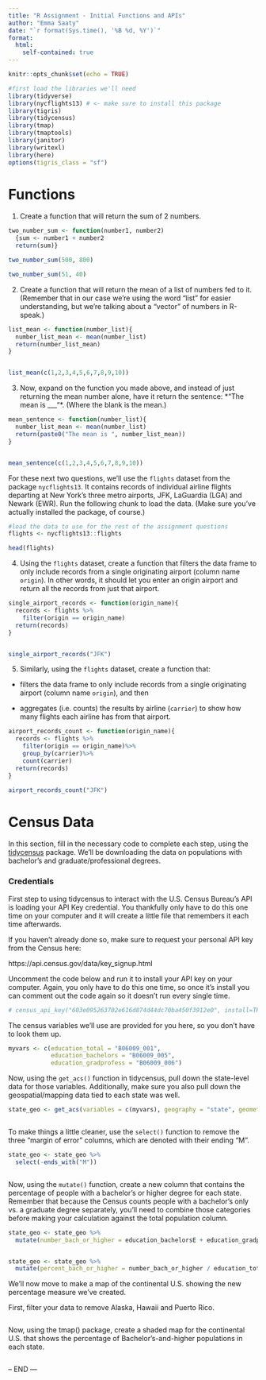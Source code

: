 ```yaml
---
title: "R Assignment - Initial Functions and APIs"
author: "Emma Saaty"
date: "`r format(Sys.time(), '%B %d, %Y')`"
format:
  html:
    self-contained: true
---
```


```r
knitr::opts_chunk$set(echo = TRUE)

#first load the libraries we'll need
library(tidyverse)
library(nycflights13) # <- make sure to install this package 
library(tigris)
library(tidycensus)
library(tmap)
library(tmaptools)
library(janitor)
library(writexl)
library(here)
options(tigris_class = "sf")

```

# Functions

1) Create a function that will return the sum of 2 numbers.

```r

two_number_sum <- function(number1, number2)
  {sum <- number1 + number2
  return(sum)}

two_number_sum(500, 800)

two_number_sum(51, 40)

```

2) Create a function that will return the mean of a list of numbers fed to it. (Remember that in our case we're using the word "list" for easier understanding, but we're talking about a "vector" of numbers in R-speak.)

```r

list_mean <- function(number_list){
  number_list_mean <- mean(number_list)
  return(number_list_mean)
}


list_mean(c(1,2,3,4,5,6,7,8,9,10))

```

3) Now, expand on the function you made above, and instead of just returning the mean number alone, have it return the sentence:
*"The mean is ___"*. (Where the blank is the mean.)

```r

mean_sentence <- function(number_list){
  number_list_mean <- mean(number_list)
  return(paste0("The mean is ", number_list_mean))
}


mean_sentence(c(1,2,3,4,5,6,7,8,9,10))

```

For these next two questions, we'll use the `flights` dataset from the package `nycflights13`. It contains records of individual airline flights departing at New York's three metro airports, JFK, LaGuardia (LGA) and Newark (EWR). Run the following chunk to load the data. (Make sure you've actually installed the package, of course.)

```r
#load the data to use for the rest of the assignment questions
flights <- nycflights13::flights

head(flights)
```

4) Using the `flights` dataset, create a function that filters the data frame to only include records from a single originating airport (column name `origin`). In other words, it should let you enter an origin airport and return all the records from just that airport.

```r

single_airport_records <- function(origin_name){
  records <- flights %>%
    filter(origin == origin_name)
  return(records)
}


single_airport_records("JFK")


```

5) Similarly, using the `flights` dataset, create a function that:

-   filters the data frame to only include records from a single originating airport (column name `origin`), and then

-   aggregates (i.e. counts) the results by airline (`carrier`) to show how many flights each airline has from that airport.

```r


airport_records_count <- function(origin_name){
  records <- flights %>%
    filter(origin == origin_name)%>%
    group_by(carrier)%>%
    count(carrier)
  return(records)
}

airport_records_count("JFK")


```

# Census Data

In this section, fill in the necessary code to complete each step, using the [tidycensus](https://walker-data.com/tidycensus/index.html) package. We'll be downloading the data on populations with bachelor's and graduate/professional degrees.

### Credentials

First step to using tidycensus to interact with the U.S. Census Bureau's API is loading your API Key credential. You thankfully only have to do this one time on your computer and it will create a little file that remembers it each time afterwards.

If you haven't already done so, make sure to request your personal API key from the Census here:

https://api.census.gov/data/key_signup.html

Uncomment the code below and run it to install your API key on your computer. Again, you only have to do this one time, so once it's install you can comment out the code again so it doesn't run every single time.

```r

# census_api_key("603e095263702e616d874d44dc70ba450f3912e0", install=TRUE)


```

The census variables we'll use are provided for you here, so you don't have to look them up.

```r
myvars <- c(education_total = "B06009_001",
            education_bachelors = "B06009_005",
            education_gradprofess = "B06009_006")
```

Now, using the `get_acs()` function in tidycensus, pull down the state-level data for those variables. Additionally, make sure you also pull down the geospatial/mapping data tied to each state was well.

```r

state_geo <- get_acs(variables = c(myvars), geography = "state", geometry = TRUE, output = "wide")



```

To make things a little cleaner, use the `select()` function to remove the three "margin of error" columns, which are denoted with their ending "M".

```r

state_geo <- state_geo %>%
  select(-ends_with("M"))



```

Now, using the `mutate()` function, create a new column that contains the percentage of people with a bachelor's or higher degree for each state. Remember that because the Census counts people with a bachelor's only vs. a graduate degree separately, you'll need to combine those categories before making your calculation against the total population column.

```r

state_geo <- state_geo %>%
  mutate(number_bach_or_higher = education_bachelorsE + education_gradprofessE)


state_geo <- state_geo %>%
  mutate(percent_bach_or_higher = number_bach_or_higher / education_totalE * 100)

```
 
We'll now move to make a map of the continental U.S. showing the new percentage measure we've created.

First, filter your data to remove Alaska, Hawaii and Puerto Rico.

```r





```

Now, using the tmap() package, create a shaded map for the continental U.S. that shows the percentage of Bachelor's-and-higher populations in each state.

```r







```

-- END ---
